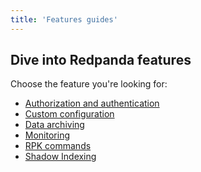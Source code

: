 ```yaml
---
title: 'Features guides'
---
```


## Dive into Redpanda features

Choose the feature you're looking for:

- [Authorization and authentication](/docs/security/acls) 
- [Custom configuration](/docs/cluster-administration/configuration) 
- [Data archiving](/docs/data-management/data-archiving) 
- [Monitoring](/docs/cluster-administration/monitoring) 
- [RPK commands](/docs/reference/rpk-commands)
- [Shadow Indexing](/docs/data-management/shadow-indexing)
